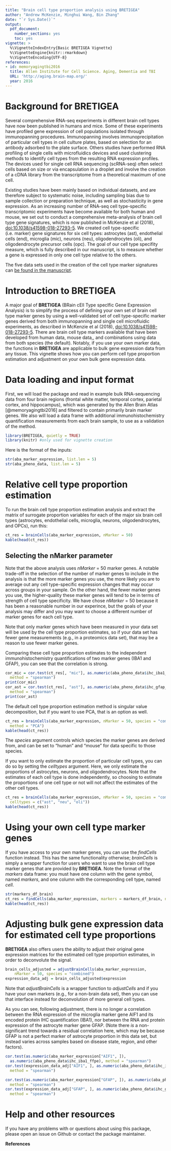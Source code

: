 ```yaml
---
title: "Brain cell type proportion analysis using BRETIGEA"
author: "Andrew McKenzie, Minghui Wang, Bin Zhang"
date: "`r Sys.Date()`"
output:
  pdf_document:
    number_sections: yes
    toc: yes
vignette: >
  %\VignetteIndexEntry{Basic BRETIGEA Vignette}
  %\VignetteEngine{knitr::rmarkdown}
  %\VignetteEncoding{UTF-8}
references:
- id: memoryagingtbi2016
  title: Allen Institute for Cell Science. Aging, Dementia and TBI
  URL: 'http://aging.brain-map.org/'
  year: 2016
---
```


# Background for BRETIGEA

Several comprehensive RNA-seq experiments in different brain cell types have now been published in humans and mice. Some of these experiments have profiled gene expression of cell populations isolated through immunopanning procedures. Immunopanning involves immunoprecipitation of particular cell types in cell culture plates, based on selection for an antibody adsorbed to the plate surface. Others studies have performed RNA profiling of single cells with microfluidics devices and used clustering methods to identify cell types from the resulting RNA expression profiles. The devices used for single cell RNA sequencing (scRNA-seq) often select cells based on size or via encapsulation in a droplet and involve the creation of a cDNA library from the transcriptome from a theoretical maximum of one cell.

Existing studies have been mainly based on individual datasets, and are therefore subject to systematic noise, including sampling bias due to sample collection or preparation technique, as well as stochasticity in gene expression. As an increasing number of RNA-seq cell type-specific transcriptomic experiments have become available for both human and mouse, we set out to conduct a comprehensive meta-analysis of brain cell type gene signatures, which is now published in McKenzie et al (2018), <doi:10.1038/s41598-018-27293-5>. We created cell type-specific (i.e. marker) gene signatures for six cell types: astrocytes (ast), endothelial cells (end), microglia (mic), neurons (neu), oligodendrocytes (oli), and oligodendrocyte precursor cells (opc). The goal of our cell type specifity measure, which is fully described in our manuscript, is to measure whether a gene is expressed in only one cell type relative to the others.

The five data sets  used in the creation of the cell type marker signatures can [be found in the manuscript](https://www.nature.com/articles/s41598-018-27293-5/tables/1).

# Introduction to BRETIGEA

A major goal of **BRETIGEA** (BRain cEll Type specIfic Gene Expression Analysis) is to simplify the process of defining your own set of brain cell type marker genes by using a well-validated set of cell type-specific marker genes derived from both immunopanning and single cell microfluidic experiments, as described in McKenzie et al (2018), <doi:10.1038/s41598-018-27293-5>. There are brain cell type markers available that have been developed from human data, mouse data,, and combinations using data from both species (the default). Notably, if you use your own marker data, the functions in **BRETIGEA** are applicable to bulk gene expression data from any tissue. This vignette shows how you can perform cell type proportion estimation and adjustment on your own bulk gene expression data.

# Data loading and input format

First, we will load the package and read in example bulk RNA-sequencing data from four brain regions (frontal white matter, temporal cortex, parietal cortex, and hippocampus), which was generated by the Allen Brain Atlas [@memoryagingtbi2016] and filtered to contain primarily brain marker genes. We also will load a data frame with additional immunohistochemistry quantification measurements from each brain sample, to use as a validation of the method.

```r
library(BRETIGEA, quietly = TRUE)
library(knitr) #only used for vignette creation
```

Here is the format of the inputs:

```r
str(aba_marker_expression, list.len = 5)
str(aba_pheno_data, list.len = 5)
```

# Relative cell type proportion estimation

To run the brain cell type proportion estimation analysis and extract the matrix of surrogate proportion variables for each of the major six brain cell types (astrocytes, endothelial cells, microglia, neurons, oligodendrocytes, and OPCs), run this:

```r
ct_res = brainCells(aba_marker_expression, nMarker = 50)
kable(head(ct_res))
```

## Selecting the nMarker parameter

Note that the above analysis uses *nMarker* = 50 marker genes. A notable trade-off in the selection of the number of marker genes to include in the analysis is that the more marker genes you use, the more likely you are to average out any cell type-specific expression changes that may occur across groups in your sample. On the other hand, the fewer marker genes you use, the higher-quality these marker genes will tend to be in terms of strength of cell type specificity. We have chose *nMarker* = 50 because it has been a reasonable number in our experince, but the goals of your analysis may differ and you may want to choose a different number of marker genes for each cell type.

Note that only marker genes which have been measured in your data set will be used by the cell type proportion estimates, so if your data set has fewer gene measurements (e.g., in a proteomics data set), that may be a reason to use fewer marker genes.

Comparing these cell type proportion estimates to the independent immunohistochemistry quantifications of two marker genes (IBA1 and GFAP), you can see that the correlation is strong.

```r
cor_mic = cor.test(ct_res[, "mic"], as.numeric(aba_pheno_data$ihc_iba1_ffpe),
  method = "spearman")
print(cor_mic)
cor_ast = cor.test(ct_res[, "ast"], as.numeric(aba_pheno_data$ihc_gfap_ffpe),
  method = "spearman")
print(cor_ast)
```

The default cell type proportion estimation method is singular value decomposition, but if you want to use PCA, that is an option as well.

```r
ct_res = brainCells(aba_marker_expression, nMarker = 50, species = "combined",
  method = "PCA")
kable(head(ct_res))
```

The *species* argument controls which species the marker genes are derived from, and can be set to "human" and "mouse" for data specific to those species.

If you want to only estimate the proportion of particular cell types, you can do so by setting the *celltypes* argument. Here, we only estimate the proportions of astrocytes, neurons, and oligodendrocytes. Note that the estimates of each cell type is done independently, so choosing to estimate the proportions of one cell type or not will not affect the estimates of the other cell types.

```r
ct_res = brainCells(aba_marker_expression, nMarker = 50, species = "combined",
  celltypes = c("ast", "neu", "oli"))
kable(head(ct_res))
```

# Using your own cell type marker genes

If you have access to your own marker genes, you can use the *findCells* function instead. This has the same functionality otherwise; *brainCells* is simply a wrapper function for users who want to use the brain cell type marker genes that are provided by **BRETIGEA**. Note the format of the *markers* data frame: you must have one column with the gene symbol, named *markers*, and one column with the corresponding cell type, named *cell*.

```r
str(markers_df_brain)
ct_res = findCells(aba_marker_expression, markers = markers_df_brain, nMarker = 50)
kable(head(ct_res))
```

# Adjusting bulk gene expression data for estimated cell type proportions

**BRETIGEA** also offers users the ability to adjust their original gene expression matrices for the estimated cell type proportion estimates, in order to deconvolute the signal.

```r
brain_cells_adjusted = adjustBrainCells(aba_marker_expression,
    nMarker = 50, species = "combined")
expression_data_adj = brain_cells_adjusted$expression
```

Note that *adjustBrainCells* is a wrapper function to *adjustCells* and if you have your own markers (e.g., for a non-brain data set), then you can use that interface instead for deconvolution of more general cell types.

As you can see, following adjustment, there is no longer a correlation between the RNA expression of the microglia marker gene AIF1 and its encoded protein IHC quantification (IBA1), nor between the RNA and protein expression of the astrocyte marker gene GFAP. (Note there *is* a non-significant trend towards a residual correlation here, which may be because GFAP is not a perfect marker of astrocyte proportion in this data set, but instead varies across samples based on disease state, region, and other factors).

```r
cor.test(as.numeric(aba_marker_expression["AIF1", ]),
  as.numeric(aba_pheno_data$ihc_iba1_ffpe), method = "spearman")
cor.test(expression_data_adj["AIF1", ], as.numeric(aba_pheno_data$ihc_iba1_ffpe),
  method = "spearman")

cor.test(as.numeric(aba_marker_expression["GFAP", ]), as.numeric(aba_pheno_data$ihc_gfap_ffpe),
  method = "spearman")
cor.test(expression_data_adj["GFAP", ], as.numeric(aba_pheno_data$ihc_gfap_ffpe),
  method = "spearman")
```

# Help and other resources

If you have any problems with or questions about using this package, please open an issue on Github or contact the package maintainer.

**References**
